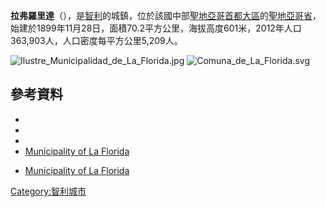 {{Coord|33|32|S|70|35|W|display=title}}

'''拉弗羅里達'''（{{lang-es|La Florida}}），是[[智利|智利]]的城鎮，位於該國中部[[聖地亞哥首都大區|聖地亞哥首都大區]]的[[聖地亞哥省|聖地亞哥省]]，始建於1899年11月28日，面積70.2平方公里，海拔高度601米，2012年人口363,903人，人口密度每平方公里5,209人。

[[Image:Ilustre_Municipalidad_de_La_Florida.jpg|right]]
[[Image:Comuna_de_La_Florida.svg|right]]

==參考資料==
*{{Cite web |url = http://www.laflorida.cl |title = Asociación Chilena de Municipalidades |accessdate = 27 January 2011 |language = es |archive-url = https://web.archive.org/web/20190415073917/http://www.laflorida.cl/ |archive-date = 2019-04-15 |dead-url = yes }}
*{{Cite web |url = http://www.laflorida.cl |title = Municipality of La Florida |accessdate = 27 January 2011 |language = es |archive-url = https://web.archive.org/web/20190415073917/http://www.laflorida.cl/ |archive-date = 2019-04-15 |dead-url = yes }}
*{{Cite web |url= http://www.ine.cl/canales/chile_estadistico/censos_poblacion_vivienda/censo_pobl_vivi.php |title= National Statistics Institute |accessdate= 13 December 2010 |language= es |archive-date= 2010-07-15 |archive-url= https://web.archive.org/web/20100715195638/http://www.ine.cl/canales/chile_estadistico/censos_poblacion_vivienda/censo_pobl_vivi.php |dead-url= no }}
*[https://web.archive.org/web/20190415073917/http://www.laflorida.cl/ Municipality of La Florida]
* {{es icon}} [https://web.archive.org/web/20190415073917/http://www.laflorida.cl/ Municipality of La Florida]

{{Chile-geo-stub}}
[[Category:智利城市|Category:智利城市]]